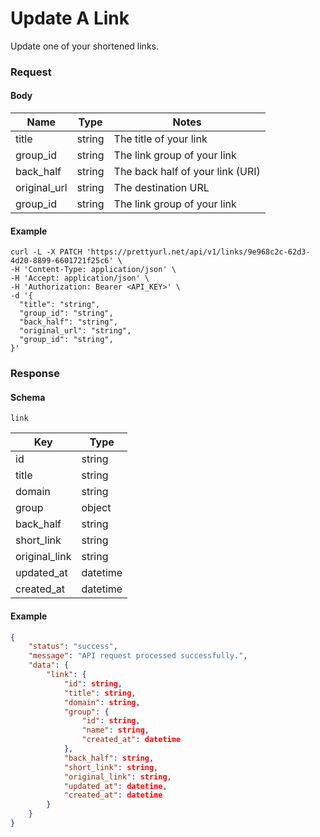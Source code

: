 
# Update A Link

<HttpMethodBadge method="PATCH" /> Update one of your shortened links.

### Request
#### Body
| Name         | Type   | Notes                            |
|--------------|--------|----------------------------------|
| title        | string | The title of your link           |
| group_id     | string | The link group of your link      |
| back_half    | string | The back half of your link (URI) |
| original_url | string | The destination URL              |
| group_id     | string | The link group of your link      |

#### Example
```shell
curl -L -X PATCH 'https://prettyurl.net/api/v1/links/9e968c2c-62d3-4d20-8899-6601721f25c6' \
-H 'Content-Type: application/json' \
-H 'Accept: application/json' \
-H 'Authorization: Bearer <API_KEY>' \
-d '{
  "title": "string",
  "group_id": "string",
  "back_half": "string",
  "original_url": "string",
  "group_id": "string",
}'
```

### Response
#### Schema
`link`

| Key           | Type     |
|---------------|----------|
| id            | string   |
| title         | string   |
| domain        | string   |
| group         | object   |
| back_half     | string   |
| short_link    | string   |
| original_link | string   |
| updated_at    | datetime |
| created_at    | datetime |

#### Example
```json
{
    "status": "success",
    "message": "API request processed successfully.",
    "data": {
        "link": {
            "id": string,
            "title": string,
            "domain": string,
            "group": {
                "id": string,
                "name": string,
                "created_at": datetime
            },
            "back_half": string,
            "short_link": string,
            "original_link": string,
            "updated_at": datetime,
            "created_at": datetime
        }
    }
}
```
